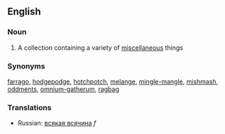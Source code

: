 ==English==
===Noun===
#A collection containing a variety of [[miscellaneous]] things
===Synonyms===
[[farrago]], [[hodgepodge]], [[hotchpotch]], [[melange]], [[mingle-mangle]], [[mishmash]], [[oddments]], [[omnium-gatherum]], [[ragbag]]
===Translations===
*Russian: [[всякая всячина]] ''f''